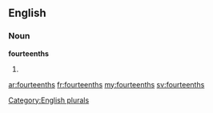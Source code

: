 ==English==

===Noun===
'''fourteenths'''

# {{plural of|[[fourteenth]]}}

[[Category:English plurals]]

[[ar:fourteenths]]
[[fr:fourteenths]]
[[my:fourteenths]]
[[sv:fourteenths]]